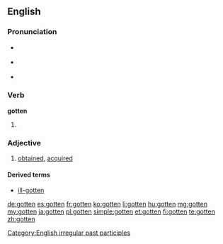 ==English==

===Pronunciation===
* {{a|UK}} {{IPA|/ˈɡɒtən/}}
* {{a|US}} {{IPA|/ˈɡɑtən/}}
* {{audio|en-us-gotten.ogg|Audio (US)}}

===Verb===
'''gotten'''

# {{context|now mostly|North America|Irish|Northern British|}} {{past participle of|get}}

===Adjective===
{{en-adj|-}}

# {{context|mostly in combination}} [[obtained]], [[acquired]]

====Derived terms====
* [[ill-gotten]]

[[Category:English irregular past participles]]

[[de:gotten]]
[[es:gotten]]
[[fr:gotten]]
[[ko:gotten]]
[[li:gotten]]
[[hu:gotten]]
[[mg:gotten]]
[[my:gotten]]
[[ja:gotten]]
[[pl:gotten]]
[[simple:gotten]]
[[et:gotten]]
[[fi:gotten]]
[[te:gotten]]
[[zh:gotten]]